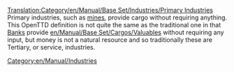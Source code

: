 [[Translation:Category/en/Manual/Base Set/Industries/Primary Industries]]
Primary industries, such as [[en/Manual/Base Set/Industries/Coal Mine|mines]], provide cargo without requiring anything.  This OpenTTD definition is not quite the same as the traditional one in that [[en/Manual/Base Set/Industries/Bank|Banks]] provide [[en/Manual/Base Set/Cargos/Valuables]] without requiring any input, but money is not a natural resource and so traditionally these are Tertiary, or service, industries.

[[Category:en/Manual/Industries]]